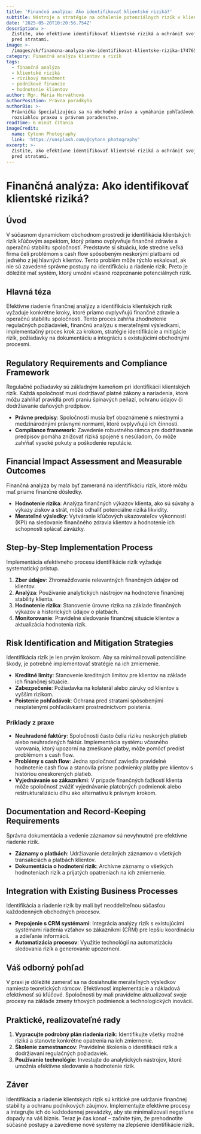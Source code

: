 ```yaml
---
title: 'Finančná analýza: Ako identifikovať klientské riziká?'
subtitle: Nástroje a stratégie na odhalenie potenciálnych rizík v klientskej databáze
date: '2025-05-20T10:20:56.754Z'
description: >-
  Zistite, ako efektívne identifikovať klientské riziká a ochrániť svoju firmu
  pred stratami.
image: >-
  /images/sk/financna-analyza-ako-identifikovat-klientske-rizika-1747650056593.jpg
category: Finančná analýza klientov a rizík
tags:
  - finančná analýza
  - klientské riziká
  - rizikový manažment
  - podnikové financie
  - hodnotenie klientov
author: Mgr. Mária Horváthová
authorPosition: Právna poradkyňa
authorBio: >-
  Právnička špecializujúca sa na obchodné právo a vymáhanie pohľadávok s
  rozsiahlou praxou v právnom poradenstve.
readTime: 6 minút čítania
imageCredit:
  name: Cytonn Photography
  link: 'https://unsplash.com/@cytonn_photography'
excerpt: >-
  Zistite, ako efektívne identifikovať klientské riziká a ochrániť svoju firmu
  pred stratami.
---
```

# Finančná analýza: Ako identifikovať klientské riziká?

## Úvod

V súčasnom dynamickom obchodnom prostredí je identifikácia klientských rizík kľúčovým aspektom, ktorý priamo ovplyvňuje finančné zdravie a operačnú stabilitu spoločností. Predstavte si situáciu, kde stredne veľká firma čelí problémom s cash flow spôsobeným neskorými platbami od jedného z jej hlavných klientov. Tento problém môže rýchlo eskalovať, ak nie sú zavedené správne postupy na identifikáciu a riadenie rizík. Preto je dôležité mať systém, ktorý umožní včasné rozpoznanie potenciálnych rizík.

## Hlavná téza

Efektívne riadenie finančnej analýzy a identifikácia klientských rizík vyžaduje konkrétne kroky, ktoré priamo ovplyvňujú finančné zdravie a operačnú stabilitu spoločnosti. Tento proces zahŕňa zhodnotenie regulačných požiadaviek, finančnú analýzu s merateľnými výsledkami, implementačný proces krok za krokom, stratégie identifikácie a mitigácie rizík, požiadavky na dokumentáciu a integráciu s existujúcimi obchodnými procesmi.

## Regulatory Requirements and Compliance Framework

Regulačné požiadavky sú základným kameňom pri identifikácii klientských rizík. Každá spoločnosť musí dodržiavať platné zákony a nariadenia, ktoré môžu zahŕňať pravidlá proti praniu špinavých peňazí, ochranu údajov či dodržiavanie daňových predpisov.

- **Právne predpisy**: Spoločnosti musia byť oboznámené s miestnymi a medzinárodnými právnymi normami, ktoré ovplyvňujú ich činnosti.
- **Compliance framework**: Zavedenie robustného rámca pre dodržiavanie predpisov pomáha znižovať riziká spojené s nesúladom, čo môže zahŕňať vysoké pokuty a poškodenie reputácie.

## Financial Impact Assessment and Measurable Outcomes

Finančná analýza by mala byť zameraná na identifikáciu rizík, ktoré môžu mať priame finančné dôsledky.

- **Hodnotenie rizika**: Analýza finančných výkazov klienta, ako sú súvahy a výkazy ziskov a strát, môže odhaliť potenciálne riziká likvidity.
- **Merateľné výsledky**: Vytváranie kľúčových ukazovateľov výkonnosti (KPI) na sledovanie finančného zdravia klientov a hodnotenie ich schopnosti splácať záväzky.

## Step-by-Step Implementation Process

Implementácia efektívneho procesu identifikácie rizík vyžaduje systematický prístup.

1. **Zber údajov**: Zhromažďovanie relevantných finančných údajov od klientov.
2. **Analýza**: Používanie analytických nástrojov na hodnotenie finančnej stability klienta.
3. **Hodnotenie rizika**: Stanovenie úrovne rizika na základe finančných výkazov a historických údajov o platbách.
4. **Monitorovanie**: Pravidelné sledovanie finančnej situácie klientov a aktualizácia hodnotenia rizík.

## Risk Identification and Mitigation Strategies

Identifikácia rizík je len prvým krokom. Aby sa minimalizovali potenciálne škody, je potrebné implementovať stratégie na ich zmiernenie.

- **Kreditné limity**: Stanovenie kreditných limitov pre klientov na základe ich finančnej situácie.
- **Zabezpečenie**: Požiadavka na kolaterál alebo záruky od klientov s vyšším rizikom.
- **Poistenie pohľadávok**: Ochrana pred stratami spôsobenými nesplatenými pohľadávkami prostredníctvom poistenia.

### Príklady z praxe

- **Neuhradené faktúry**: Spoločnosti často čelia riziku neskorých platieb alebo neuhradených faktúr. Implementácia systému včasného varovania, ktorý upozorní na zmeškané platby, môže pomôcť predísť problémom s cash flow.
- **Problémy s cash flow**: Jedna spoločnosť zaviedla pravidelné hodnotenie cash flow a stanovila prísne podmienky platby pre klientov s históriou oneskorených platieb.
- **Vyjednávanie so zákazníkmi**: V prípade finančných ťažkostí klienta môže spoločnosť zvážiť vyjednávanie platobných podmienok alebo reštrukturalizáciu dlhu ako alternatívu k právnym krokom.

## Documentation and Record-Keeping Requirements

Správna dokumentácia a vedenie záznamov sú nevyhnutné pre efektívne riadenie rizík.

- **Záznamy o platbách**: Udržiavanie detailných záznamov o všetkých transakciách a platbách klientov.
- **Dokumentácia o hodnotení rizík**: Archívne záznamy o všetkých hodnoteniach rizík a prijatých opatreniach na ich zmiernenie.

## Integration with Existing Business Processes

Identifikácia a riadenie rizík by mali byť neoddeliteľnou súčasťou každodenných obchodných procesov.

- **Prepojenie s CRM systémami**: Integrácia analýzy rizík s existujúcimi systémami riadenia vzťahov so zákazníkmi (CRM) pre lepšiu koordináciu a zdieľanie informácií.
- **Automatizácia procesov**: Využitie technológií na automatizáciu sledovania rizík a generovanie upozornení.

## Váš odborný pohľad

V praxi je dôležité zamerať sa na dosiahnutie merateľných výsledkov namiesto teoretických rámcov. Efektívnosť implementácie a nákladová efektívnosť sú kľúčové. Spoločnosti by mali pravidelne aktualizovať svoje procesy na základe zmeny trhových podmienok a technologických inovácií.

## Praktické, realizovateľné rady

1. **Vypracujte podrobný plán riadenia rizík**: Identifikujte všetky možné riziká a stanovte konkrétne opatrenia na ich zmiernenie.
2. **Školenie zamestnancov**: Pravidelné školenia o identifikácii rizík a dodržiavaní regulačných požiadaviek.
3. **Používanie technológie**: Investujte do analytických nástrojov, ktoré umožnia efektívne sledovanie a hodnotenie rizík.

## Záver

Identifikácia a riadenie klientských rizík sú kritické pre udržanie finančnej stability a ochranu podnikových záujmov. Implementujte efektívne procesy a integrujte ich do každodennej prevádzky, aby ste minimalizovali negatívne dopady na váš biznis. Teraz je čas konať – začnite tým, že prehodnotíte súčasné postupy a zavedieme nové systémy na zlepšenie identifikácie rizík.
